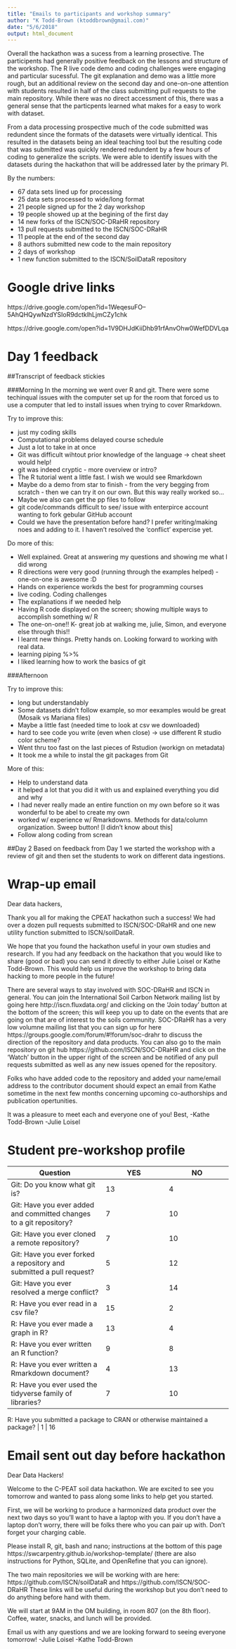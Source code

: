 ```yaml
---
title: "Emails to participants and workshop summary"
author: "K Todd-Brown (ktoddbrown@gmail.com)"
date: "5/6/2018"
output: html_document
---
```


Overall the hackathon was a sucess from a learning prosective. 
The participents had generally positive feedback on the lessons and structure of the workshop.
The R live code demo and coding challenges were engaging and particular sucessful.
The git explanation and demo was a little more rough, but an additional review on the second day and one-on-one attention with students resulted in half of the class submitting pull requests to the main repository.
While there was no direct accessment of this, there was a general sense that the particpents learned what makes for a easy to work with dataset.

From a data processing prospective much of the code submitted was redundent since the formats of the datasets were virtually identical.
This resulted in the datasets being an ideal teaching tool but the resulting code that was submitted was quickly rendered redundent by a few hours of coding to generalize the scripts.
We were able to identify issues with the datasets during the hackathon that will be addressed later by the primary PI.

By the numbers:

* 67 data sets lined up for processing
* 25 data sets processed to wide/long format
* 21 people signed up for the 2 day workshop
* 19 people showed up at the begining of the first day
* 14 new forks of the ISCN/SOC-DRaHR repository
* 13 pull requests submitted to the ISCN/SOC-DRaHR
* 11 people at the end of the second day
* 8 authors submitted new code to the main repository
* 2 days of workshop
* 1 new function submitted to the ISCN/SoilDataR repository

# Google drive links

https://drive.google.com/open?id=1WeqesuFO--5AhQHQywNzdYSIoR9dctklhLjmCZy1chk

https://drive.google.com/open?id=1V9DHJdKiiDhb91rfAnvOhw0WefDDVLqa

# Day 1 feedback

##Transcript of feedback stickies

###Morning
In the morning we went over R and git. There were some techinqual issues with the computer set up for the room that forced us to use a computer that led to install issues when trying to cover Rmarkdown.

Try to improve this:

- just my coding skills
- Computational problems delayed course schedule
- Just a lot to take in at once
- Git was difficult wihtout prior knowledge of the language -> cheat sheet would help!
- git was indeed cryptic - more overview or intro?
- The R tutorial went a little fast. I wish we would see Rmarkdown
- Maybe do a demo from star to finish - from the very begging from scratch - then we can try it on our own. But this way really worked so...
- Maybe we also can get the pp files to follow
- git code/commands difficult to see/ issue with enterpirce account wanting to fork gebular GitHub account
- Could we have the presentation before hand? I prefer writing/making noes and adding to it. I haven't resolved the 'conflict' expercise yet.

Do more of this:

+ Well explained. Great at answering my questions and showing me what I did wrong
+ R directions were very good (running through the examples helped) - one-on-one is awesome :D
+ Hands on experience workds the best for programming courses
+ live coding. Coding challenges
+ The explanations if we needed help
+ Having R code displayed on the screen; showing multiple ways to accomplish something w/ R
+ The one-on-one!! K- great job at walking me, julie, Simon, and everyone else through this!!
+ I learnt new things. Pretty hands on. Looking forward to working with real data.
+ learning piping %>%
+ I liked learning how to work the basics of git

###Afternoon

Try to improve this:

- long but understandably
- Some datasets didn't follow example, so mor eexamples would be great (Mosaik vs Mariana files)
- Maybe a little fast (needed time to look at csv we downloaded)
- hard to see code you write (even when close) -> use different R studio color scheme?
- Went thru too fast on the last pieces of Rstudion (workign on metadata)
- It took me a while to instal the git packages from Git

More of this:

+ Help to understand data
+ it helped a lot that you did it with us and explained everything you did and why
+ I had never really made an entire function on my own before so it was wonderful to be abel to create my own
+ worked w/ experience w/ Rmarkdowns. Methods for data/column organization. Sweep button! [I didn't know about this]
+ Follow along coding from screan

##Day 2
Based on feedback from Day 1 we started the workshop with a review of git and then set the students to work on different data ingestions.

# Wrap-up email

Dear data hackers,

Thank you all for making the CPEAT hackathon such a success! We had over a dozen pull requests submitted to ISCN/SOC-DRaHR and one new utility function submitted to ISCN/soilDataR. 

We hope that you found the hackathon useful in your own studies and research. If you had any feedback on the hackathon that you would like to share (good or bad) you can send it directly to either Julie Loisel or Kathe Todd-Brown. This would help us improve the workshop to bring data hacking to more people in the future!

There are several ways to stay involved with SOC-DRaHR and ISCN in general. You can join the International Soil Carbon Network mailing list by going here http://iscn.fluxdata.org/ and clicking on the 'Join today' button at the bottom of the screen; this will keep you up to date on the events that are going on that are of interest to the soils community. SOC-DRaHR has a very low volumne mailing list that you can sign up for here https://groups.google.com/forum/#!forum/soc-drahr to discuss the direction of the repository and data products. You can also go to the main repository on git hub https://github.com/ISCN/SOC-DRaHR and click on the 'Watch' button in the upper right of the screen and be notified of any pull requests submitted as well as any new issues opened for the repository.

Folks who have added code to the repository and added your name/email address to the contributor document should expect an email from Kathe sometime in the next few months concerning upcoming co-authorships and publication opertunities.

It was a pleasure to meet each and everyone one of you!
Best,
-Kathe Todd-Brown
-Julie Loisel

# Student pre-workshop profile

Question | YES	| NO 
---|--|--
Git: Do you know what git is?	| 13	| 4
Git: Have you ever added and committed changes to a git repository?	| 7	| 10
Git: Have you ever cloned a remote repository?	| 7	| 10
Git: Have you ever forked a repository and submitted a pull request? |	5 |	12
Git: Have you ever resolved a merge conflict?	| 3	| 14
R: Have you ever read in a csv file? | 15 | 2
R: Have you ever made a graph in R?	| 13 | 4
R: Have you ever written an R function?	| 9	| 8
R: Have you ever written a Rmarkdown document?	| 4	| 13
R: Have you ever used the tidyverse family of libraries? | 7 | 10

R: Have you submitted a package to CRAN or otherwise maintained a package? | 1 | 16


# Email sent out day before hackathon

Dear Data Hackers!

Welcome to the C-PEAT soil data hackathon. We are excited to see you tomorrow and wanted to pass along some links to help get you started.

First, we will be working to produce a harmonized data product over the next two days so you'll want to have a laptop with you. If you don't have a laptop don't worry, there will be folks there who you can pair up with. Don't forget your charging cable. 

Please install R, git, bash and nano; instructions at the bottom of this page https://swcarpentry.github.io/workshop-template/ (there are also instructions for Python, SQLite, and OpenRefine that you can ignore).

The two main repositories we will be working with are here: https://github.com/ISCN/soilDataR and https://github.com/ISCN/SOC-DRaHR These links will be useful during the workshop but you don't need to do anything before hand with them.

We will start at 9AM in the OM building, in room 807 (on the 8th floor). Coffee, water, snacks, and lunch will be provided. 

Email us with any questions and we are looking forward to seeing everyone tomorrow!
-Julie Loisel
-Kathe Todd-Brown

